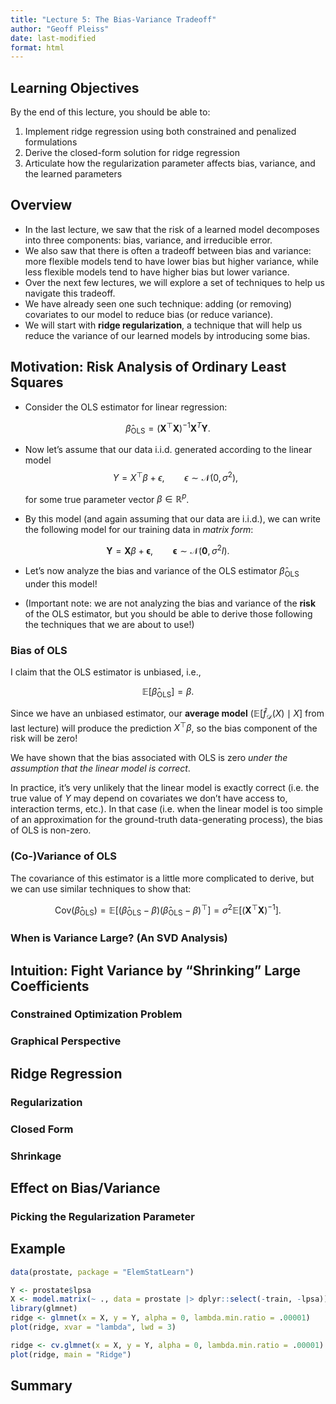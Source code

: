 ```yaml
---
title: "Lecture 5: The Bias-Variance Tradeoff"
author: "Geoff Pleiss"
date: last-modified
format: html
---
```


## Learning Objectives

By the end of this lecture, you should be able to:

1. Implement ridge regression using both constrained and penalized formulations
2. Derive the closed-form solution for ridge regression
3. Articulate how the regularization parameter affects bias, variance, and the learned parameters

## Overview

- In the last lecture, we saw that the risk of a learned model decomposes into three components: bias, variance, and irreducible error.
- We also saw that there is often a tradeoff between bias and variance: more flexible models tend to have lower bias but higher variance, while less flexible models tend to have higher bias but lower variance.
- Over the next few lectures, we will explore a set of techniques to help us navigate this tradeoff.
- We have already seen one such technique: adding (or removing) covariates to our model to reduce bias (or reduce variance).
- We will start with **ridge regularization**, a technique that will help us reduce the variance of our learned models by introducing some bias.

## Motivation: Risk Analysis of Ordinary Least Squares

- Consider the OLS estimator for linear regression:

$$ \hat{\beta}_\mathrm{OLS} = (\boldsymbol X^\top \boldsymbol X)^{-1} \boldsymbol X^T \boldsymbol Y. $$

- Now let's assume that our data i.i.d. generated according to the linear model
  $$ Y = X^\top \beta + \epsilon, \qquad \epsilon \sim \mathcal N(0, \sigma^2), $$

  for some true parameter vector $\beta \in \mathbb R^p$.

- By this model (and again assuming that our data are i.i.d.), we can write the following model for our training data in *matrix form*:

$$ \boldsymbol Y = \boldsymbol X \beta + \boldsymbol \epsilon, \qquad \boldsymbol \epsilon \sim \mathcal N(\boldsymbol 0, \sigma^2 I). $$

- Let's now analyze the bias and variance of the OLS estimator $\hat{\beta}_\mathrm{OLS}$ under this model!

- (Important note: we are not analyzing the bias and variance of the **risk** of the OLS estimator, but you should be able to derive those following the techniques that we are about to use!)

### Bias of OLS

I claim that the OLS estimator is unbiased, i.e.,

$$ \mathbb E[\hat{\beta}_\mathrm{OLS}] = \beta. $$

:::{.callout-tip collapse="true" title="Derivation"}
\begin{align*}
\mathbb E[\hat{\beta}_\mathrm{OLS}]
&= \mathbb E\left[ (\boldsymbol X^\top \boldsymbol X)^{-1} \boldsymbol X^T \boldsymbol Y \right] \\
&= \mathbb E\left[ (\boldsymbol X^\top \boldsymbol X)^{-1} \boldsymbol X^T \underbrace{\mathbb E \left[ \boldsymbol Y \mid \boldsymbol X \right]}_{= \boldsymbol X \beta} \right] \\
&= \mathbb E\left[ \underbrace{(\boldsymbol X^\top \boldsymbol X)^{-1} \boldsymbol X^T \boldsymbol X}_{= \boldsymbol I} \beta \right] \\
&= \beta
\end{align*}
:::

Since we have an unbiased estimator, our **average model** ($\mathbb E[\hat f_\mathcal{D}(X) \mid X ]$ from last lecture) will produce the prediction $X^\top \beta$,
so the bias component of the risk will be zero!

:::{.callout-caution title="Check Your Assumptions!"}
We have shown that the bias associated with OLS is zero *under the assumption that the linear model is correct*.

In practice, it's very unlikely that the linear model is exactly correct (i.e. the true value of $Y$ may depend on covariates we don't have access to, interaction terms, etc.). In that case (i.e. when the linear model is too simple of an approximation for the ground-truth data-generating process), the bias of OLS is non-zero.
:::

### (Co-)Variance of OLS

The covariance of this estimator is a little more complicated to derive, but we can use similar techniques to show that:

$$ \text{Cov}(\hat{\beta}_\mathrm{OLS}) = \mathbb E \left[ \left( \hat \beta_\mathrm{OLS}  - \beta \right) \left(\hat \beta_\mathrm{OLS} - \beta \right)^\top \right]= \sigma^2 \mathbb E \left[ (\boldsymbol X^\top \boldsymbol X)^{-1} \right]. $$

:::{.callout-tip collapse="true" title="Derivation"}
\begin{align*}
\text{Cov}(\hat{\beta}_\mathrm{OLS})
&= \mathbb E \left[ \hat \beta_\mathrm{OLS} \hat \beta_\mathrm{OLS} \right] - \beta \beta^\top \\
&= \mathbb E \left[ (\boldsymbol X^\top \boldsymbol X)^{-1} \boldsymbol X^T \underbrace{\mathbb E \left[ \boldsymbol Y \boldsymbol Y^\top \mid \boldsymbol X \right]}_{\boldsymbol X \beta \beta^\top \boldsymbol X^\top + \sigma^2 \boldsymbol I} \boldsymbol X (\boldsymbol X^\top \boldsymbol X)^{-1} \right] - \beta \beta^\top \\
&= \mathbb E \left[ \underbrace{(\boldsymbol X^\top \boldsymbol X)^{-1} \boldsymbol X^T \boldsymbol X}_{= \boldsymbol I} \beta \beta^\top \underbrace{\boldsymbol X^\top \boldsymbol X (\boldsymbol X^\top \boldsymbol X)^{-1}}_{= \boldsymbol I} \right] \\
  &\:\:\:+ \sigma^2 \mathbb E \left[ (\boldsymbol X^\top \boldsymbol X)^{-1} \boldsymbol X^T \boldsymbol X (\boldsymbol X^\top \boldsymbol X)^{-1} \right]
  - \beta \beta^\top \\
&= \beta \beta^\top - \sigma^2 \mathbb E \left[ (\boldsymbol X^\top \boldsymbol X)^{-1} \right] - \beta \beta^\top \\
&= \sigma^2 \mathbb E \left[ (\boldsymbol X^\top \boldsymbol X)^{-1} \right].
\end{align*}
:::

### When is Variance Large? (An SVD Analysis)

## Intuition: Fight Variance by "Shrinking" Large Coefficients

### Constrained Optimization Problem

### Graphical Perspective

## Ridge Regression

### Regularization

### Closed Form

### Shrinkage

## Effect on Bias/Variance

### Picking the Regularization Parameter

## Example

```r
data(prostate, package = "ElemStatLearn")

Y <- prostate$lpsa
X <- model.matrix(~ ., data = prostate |> dplyr::select(-train, -lpsa))
library(glmnet)
ridge <- glmnet(x = X, y = Y, alpha = 0, lambda.min.ratio = .00001)
plot(ridge, xvar = "lambda", lwd = 3)
```
```r
ridge <- cv.glmnet(x = X, y = Y, alpha = 0, lambda.min.ratio = .00001)
plot(ridge, main = "Ridge")
```

## Summary
